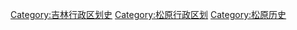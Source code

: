 [[Category:吉林行政区划史|Category:吉林行政区划史]]
[[Category:松原行政区划|Category:松原行政区划]]
[[Category:松原历史|Category:松原历史]]